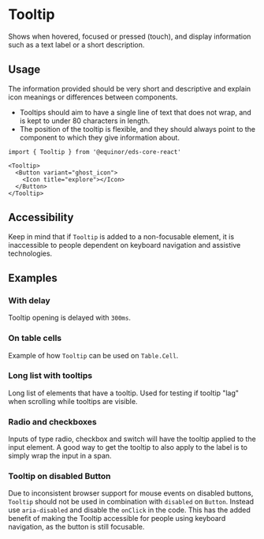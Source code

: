 
# Tooltip

Shows when hovered, focused or pressed (touch), and display information such as a text label or a short description.

<Links
    ariaUrl="https://www.w3.org/WAI/ARIA/apg/patterns/tooltip/"
    figmaUrl="https://www.figma.com/file/0bGXR2sCwMVSDNyyzu5BXrO5/UI%E2%80%94User-Interface?node-id=18313%3A0"
    documentationUrl="https://eds.equinor.com/0b0c666ab/p/66a3cf-tooltip/b/398446"
    sourceUrl="https://github.com/equinor/design-system/blob/develop/packages/eds-core-react/src/components/Tooltip/Tooltip.tsx"
    npmUrl="https://www.npmjs.com/package/@equinor/eds-core-react"
/>

<Story id="data-display-tooltip--introduction" />
<PropsTable />

## Usage

The information provided should be very short and descriptive and explain icon meanings or differences between components.

<ul>
  <li>Tooltips should aim to have a single line of text that does not wrap, and is kept to under 80 characters in length.</li>
  <li>The position of the tooltip is flexible, and they should always point to the component to which they give information about.</li>
</ul>

```tsx
import { Tooltip } from '@equinor/eds-core-react'

<Tooltip>
  <Button variant="ghost_icon">
    <Icon title="explore"></Icon>
  </Button>
</Tooltip>
```

## Accessibility

Keep in mind that if `Tooltip` is added to a non-focusable element, it is inaccessible to people dependent on keyboard navigation and assistive technologies.


## Examples

### With delay

Tooltip opening is delayed with `300ms`.

<Story id="data-display-tooltip--with-delay" />

### On table cells

Example of how `Tooltip` can be used on `Table.Cell`.

<Story id="data-display-tooltip--on-table-cells" />

### Long list with tooltips

Long list of elements that have a tooltip. Used for testing if tooltip "lag" when scrolling while tooltips are visible.

<Story id="data-display-tooltip--long-list-with-tooltips" />

### Radio and checkboxes

Inputs of type radio, checkbox and switch will have the tooltip applied to the input element. A good way to get the tooltip to also apply to the label is to simply wrap the input in a span.

<Story id="data-display-tooltip--radio-and-checkboxes" />

### Tooltip on disabled Button
Due to inconsistent browser support for mouse events on disabled buttons, `Tooltip` should not be used in combination with `disabled` on `Button`. 
Instead use `aria-disabled` and disable the `onClick` in the code. This has the added benefit of making the Tooltip accessible for people using 
keyboard navigation, as the button is still focusable.

<Story id="data-display-tooltip--tooltip-on-button" />
